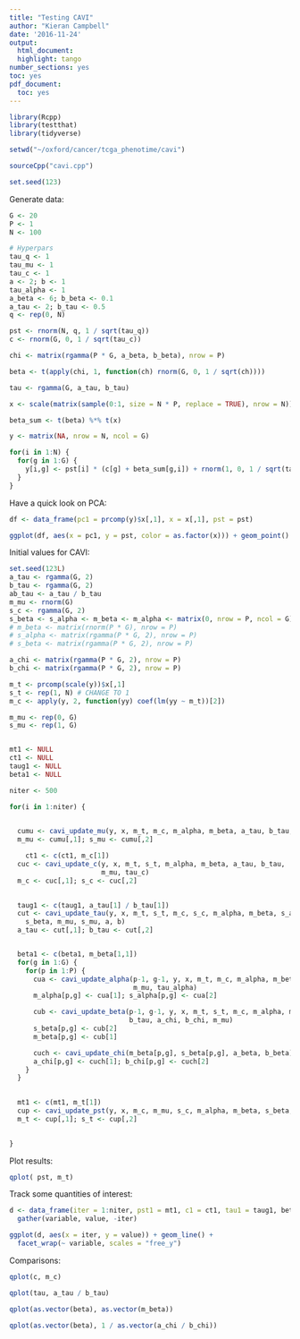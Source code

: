 ```yaml
---
title: "Testing CAVI"
author: "Kieran Campbell"
date: '2016-11-24'
output:
  html_document:
  highlight: tango
number_sections: yes
toc: yes
pdf_document:
  toc: yes
---
```

  
```r

library(Rcpp)
library(testthat)
library(tidyverse)

setwd("~/oxford/cancer/tcga_phenotime/cavi")

sourceCpp("cavi.cpp")

set.seed(123)
```

Generate data:

```r
G <- 20
P <- 1
N <- 100

# Hyperpars
tau_q <- 1
tau_mu <- 1
tau_c <- 1
a <- 2; b <- 1
tau_alpha <- 1
a_beta <- 6; b_beta <- 0.1
a_tau <- 2; b_tau <- 0.5
q <- rep(0, N)

pst <- rnorm(N, q, 1 / sqrt(tau_q))
c <- rnorm(G, 0, 1 / sqrt(tau_c))

chi <- matrix(rgamma(P * G, a_beta, b_beta), nrow = P)

beta <- t(apply(chi, 1, function(ch) rnorm(G, 0, 1 / sqrt(ch))))

tau <- rgamma(G, a_tau, b_tau)

x <- scale(matrix(sample(0:1, size = N * P, replace = TRUE), nrow = N))

beta_sum <- t(beta) %*% t(x)

y <- matrix(NA, nrow = N, ncol = G)

for(i in 1:N) {
  for(g in 1:G) {
    y[i,g] <- pst[i] * (c[g] + beta_sum[g,i]) + rnorm(1, 0, 1 / sqrt(tau[g]))
  }
}
```

Have a quick look on PCA:

```r
df <- data_frame(pc1 = prcomp(y)$x[,1], x = x[,1], pst = pst)

ggplot(df, aes(x = pc1, y = pst, color = as.factor(x))) + geom_point()
```

Initial values for CAVI:

```r
set.seed(123L)
a_tau <- rgamma(G, 2)
b_tau <- rgamma(G, 2)
ab_tau <- a_tau / b_tau
m_mu <- rnorm(G)
s_c <- rgamma(G, 2)
s_beta <- s_alpha <- m_beta <- m_alpha <- matrix(0, nrow = P, ncol = G) # matrix(rnorm(P * G), nrow = P)
# m_beta <- matrix(rnorm(P * G), nrow = P)
# s_alpha <- matrix(rgamma(P * G, 2), nrow = P)
# s_beta <- matrix(rgamma(P * G, 2), nrow = P)

a_chi <- matrix(rgamma(P * G, 2), nrow = P)
b_chi <- matrix(rgamma(P * G, 2), nrow = P)

m_t <- prcomp(scale(y))$x[,1]
s_t <- rep(1, N) # CHANGE TO 1
m_c <- apply(y, 2, function(yy) coef(lm(yy ~ m_t))[2])

m_mu <- rep(0, G)
s_mu <- rep(1, G)


mt1 <- NULL
ct1 <- NULL
taug1 <- NULL
beta1 <- NULL

niter <- 500

for(i in 1:niter) {

  
  cumu <- cavi_update_mu(y, x, m_t, m_c, m_alpha, m_beta, a_tau, b_tau, tau_mu)
  m_mu <- cumu[,1]; s_mu <- cumu[,2]

    ct1 <- c(ct1, m_c[1])
  cuc <- cavi_update_c(y, x, m_t, s_t, m_alpha, m_beta, a_tau, b_tau,
                       m_mu, tau_c)
  m_c <- cuc[,1]; s_c <- cuc[,2]

  
  taug1 <- c(taug1, a_tau[1] / b_tau[1])
  cut <- cavi_update_tau(y, x, m_t, s_t, m_c, s_c, m_alpha, m_beta, s_alpha,
    s_beta, m_mu, s_mu, a, b)
  a_tau <- cut[,1]; b_tau <- cut[,2]


  beta1 <- c(beta1, m_beta[1,1])
  for(g in 1:G) {
    for(p in 1:P) {
      cua <- cavi_update_alpha(p-1, g-1, y, x, m_t, m_c, m_alpha, m_beta, a_tau, b_tau,
                               m_mu, tau_alpha)
      m_alpha[p,g] <- cua[1]; s_alpha[p,g] <- cua[2]

      cub <- cavi_update_beta(p-1, g-1, y, x, m_t, s_t, m_c, m_alpha, m_beta, a_tau,
                              b_tau, a_chi, b_chi, m_mu)
      s_beta[p,g] <- cub[2]
      m_beta[p,g] <- cub[1]

      cuch <- cavi_update_chi(m_beta[p,g], s_beta[p,g], a_beta, b_beta)
      a_chi[p,g] <- cuch[1]; b_chi[p,g] <- cuch[2]
    }
  }

  
  mt1 <- c(mt1, m_t[1])
  cup <- cavi_update_pst(y, x, m_c, m_mu, s_c, m_alpha, m_beta, s_beta, a_tau, b_tau, q, tau_q)
  m_t <- cup[,1]; s_t <- cup[,2]

  
}
```

Plot results:

```r
qplot( pst, m_t)
```

Track some quantities of interest:

```r
d <- data_frame(iter = 1:niter, pst1 = mt1, c1 = ct1, tau1 = taug1, beta1) %>% 
  gather(variable, value, -iter)

ggplot(d, aes(x = iter, y = value)) + geom_line() + 
  facet_wrap(~ variable, scales = "free_y")
```

Comparisons:

```r
qplot(c, m_c)
```


```r
qplot(tau, a_tau / b_tau)
```


```r
qplot(as.vector(beta), as.vector(m_beta))
```

```r
qplot(as.vector(beta), 1 / as.vector(a_chi / b_chi))
```



